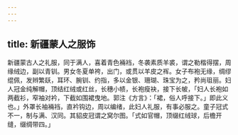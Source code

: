 ```yaml
---
---
---
```

title: 新疆蒙人之服饰
---



新疆蒙古人之礼服，同于满人，喜着青色裲裆，冬袭素质羊裘，谓之勒楷得摆，周缘绒边，副以青钏。男女冬夏单袴，出门，或贯以羊皮之裈。女子布袍无缘，绸缪绲佩，发辫繁镺，耳环、腕钏、约指，多以金银、珊瑚、珠宝为之，矜尚珇丽。妇人冠金纯解帽，顶结红绒或红丝，长穗小帻，长袍瘦袂，接下长帔，「妇人长袍如两截衫，窄袖对衿，下截如围裙曳地。郭注《方言》：「裙，俗人呼接下。」即此义也。」外罩长袖裲裆，直衿钩边，周以编绪，此妇人礼服，有事必服之。童子冠式不一，制与满、汉同。其貂皮冠谓之窝尔图。「式如官帽，顶缀红绒球，后檐开缝，缀绸带四。」